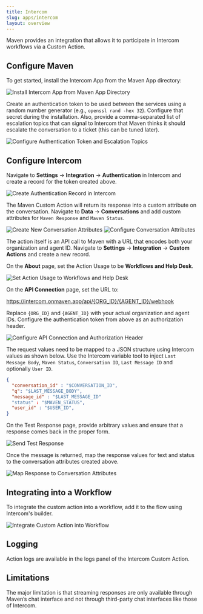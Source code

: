 ```yaml
---
title: Intercom
slug: apps/intercom
layout: overview
---
```


Maven provides an integration that allows it to participate in Intercom workflows via a Custom Action.

## Configure Maven

To get started, install the Intercom App from the Maven App directory:

<Frame caption="Install Intercom App from Maven App Directory">
  <img src="/docs/assets/intercom/01_Intercom_App_Directory.png" alt="Install Intercom App from Maven App Directory"/>
</Frame>

Create an authentication token to be used between the services using a random number generator (e.g., `openssl rand -hex 32`). Configure that secret during the installation. Also, provide a comma-separated list of escalation topics that can signal to Intercom that Maven thinks it should escalate the conversation to a ticket (this can be tuned later).

<Frame caption="Configure Authentication Token and Escalation Topics">
  <img src="/docs/assets/intercom/02_Intercom_Install.png" alt="Configure Authentication Token and Escalation Topics"/>
</Frame>

## Configure Intercom

Navigate to **Settings** -> **Integration** -> **Authentication** in Intercom and create a record for the token created above.

<Frame caption="Create Authentication Record in Intercom">
  <img src="/docs/assets/intercom/03_Intercom_Authentication.png" alt="Create Authentication Record in Intercom"/>
</Frame>

The Maven Custom Action will return its response into a custom attribute on the conversation. Navigate to **Data** -> **Conversations** and add custom attributes for `Maven Response` and `Maven Status`.

<Frame caption="Create New Conversation Attributes">
  <img src="/docs/assets/intercom/04_Intercom_New_Attributes.png" alt="Create New Conversation Attributes"/>
</Frame>

<Frame caption="Configure Conversation Attributes">
  <img src="/docs/assets/intercom/05_Intercom_Conversation_Attributes.png" alt="Configure Conversation Attributes"/>
</Frame>


The action itself is an API call to Maven with a URL that encodes both your organization and agent ID. Navigate to **Settings** -> **Integration** -> **Custom Actions** and create a new record.

On the **About** page, set the Action Usage to be **Workflows and Help Desk**.

<Frame caption="Set Action Usage to Workflows and Help Desk">
  <img src="/docs/assets/intercom/06_Intercom_Custom_Action_Page_1.png" alt="Set Action Usage to Workflows and Help Desk"/>
</Frame>

On the **API Connection** page, set the URL to:

https://intercom.onmaven.app/api/{ORG_ID}/{AGENT_ID}/webhook

Replace `{ORG_ID}` and `{AGENT_ID}` with your actual organization and agent IDs. Configure the authentication token from above as an authorization header.

<Frame caption="Configure API Connection and Authorization Header">
  <img src="/docs/assets/intercom/07_Intercom_Custom_Action_Page_2.png" alt="Configure API Connection and Authorization Header"/>
</Frame>

The request values need to be mapped to a JSON structure using Intercom values as shown below. Use the Intercom variable tool to inject `Last Message Body`, `Maven Status`, `Conversation ID`, `Last Message ID` and optionally `User ID`.

```json
{
  "conversation_id" : "$CONVERSATION_ID",
  "q": "$LAST_MESSAGE_BODY",
  "message_id" : "$LAST_MESSAGE_ID"
  "status" : "$MAVEN_STATUS",
  "user_id" : "$USER_ID",
}
```

On the Test Response page, provide arbitrary values and ensure that a response comes back in the proper form.

<Frame caption="Send Test Response">
  <img src="/docs/assets/intercom/08_Intercom_Custom_Action_Page_3.png" alt="Send Test Response"/>
</Frame>

Once the message is returned, map the response values for text and status to the conversation attributes created above.

<Frame caption="Map Response to Conversation Attributes">
  <img src="/docs/assets/intercom/09_Intercom_Custom_Action_Page_4.png" alt="Map Response to Conversation Attributes"/>
</Frame>

## Integrating into a Workflow

To integrate the custom action into a workflow, add it to the flow using Intercom's builder.

<Frame caption="Integrate Custom Action into Workflow">
  <img src="/docs/assets/intercom/10_Intercom_Workflow.png" alt="Integrate Custom Action into Workflow"/>
</Frame>

## Logging

Action logs are available in the logs panel of the Intercom Custom Action.

## Limitations

The major limitation is that streaming responses are only available through Maven’s chat interface and not through third-party chat interfaces like those of Intercom.